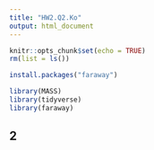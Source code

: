 ```yaml
---
title: "HW2.Q2.Ko"
output: html_document
---
```


```r
knitr::opts_chunk$set(echo = TRUE)
rm(list = ls())
```

```r
install.packages("faraway")
```

```r
library(MASS)
library(tidyverse)
library(faraway)
```


## 2



